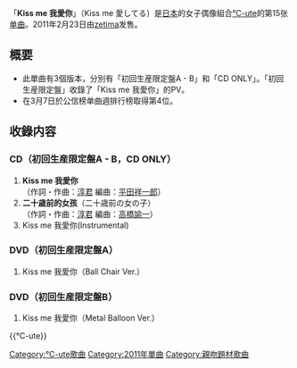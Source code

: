 {{unreferenced|time=2011-07-31T09:53:59+00:00}}
{{Infobox Single
| Name           = Kiss me 我愛你
| Cover          = Cute kma la.jpg
| Artist         = [[℃-ute|℃-ute]]
| Album          = [[超WONDERFUL!⑥|超WONDERFUL!⑥]]
| A-side         = Kiss me 我愛你
| B-side         = 二十歳前的女孩
| Released       = 2011年2月23日
| Format         = [[单曲|单曲]]
| Recorded       = 2011年<br/>{{JPN}}
| Genre          = [[J-POP|J-POP]]
| Lenght         =
| Label          = [[zetima|zetima]]
| Writer         = [[淳君|淳君]]
| Producer       = [[淳君|淳君]]
| Certification  = 
| Chart position = * 週間最高排名第4位<small>（[[Oricon公信榜|Oricon]]）</small> 
| Last single    = [[想見你的寂寞聖誕節|想見你的寂寞聖誕節]]<br/>（2010年）
| This single    = '''Kiss me 我愛你'''<br/>（2011年）
| Next single    = [[桃色Sparkling|桃色Sparkling]]<br/>（2011年）
| Misc           =
}}

「'''Kiss me 我愛你'''」（Kiss me 愛してる）是[[日本|日本]]的女子偶像組合[[℃-ute|℃-ute]]的第15张[[单曲|单曲]]。2011年2月23日由[[zetima|zetima]]发售。

== 概要 ==
* 此單曲有3個版本，分別有「初回生産限定盤A - B」和「CD ONLY」。「初回生産限定盤」收錄了「Kiss me 我愛你」的PV。
* 在3月7日於公信榜单曲週排行榜取得第4位。


== 收錄内容 ==
===CD（初回生産限定盤A - B，CD ONLY）===
# '''Kiss me 我愛你'''<br/>（作詞・作曲：[[淳君|淳君]] 編曲：[[平田祥一郎|平田祥一郎]]）
# '''二十歳前的女孩'''（二十歳前の女の子）<br/>（作詞・作曲：[[淳君|淳君]] 編曲：[[高橋諭一|高橋諭一]]）
# Kiss me 我愛你(Instrumental)

===DVD（初回生産限定盤A）===
# Kiss me 我愛你（Ball Chair Ver.）

===DVD（初回生産限定盤B）===
# Kiss me 我愛你（Metal Balloon Ver.）

{{℃-ute}}

{{DEFAULTSORT:Kiss me Aishiteru}}
[[Category:℃-ute歌曲|Category:℃-ute歌曲]]
[[Category:2011年單曲|Category:2011年單曲]]
[[Category:親吻題材歌曲|Category:親吻題材歌曲]]